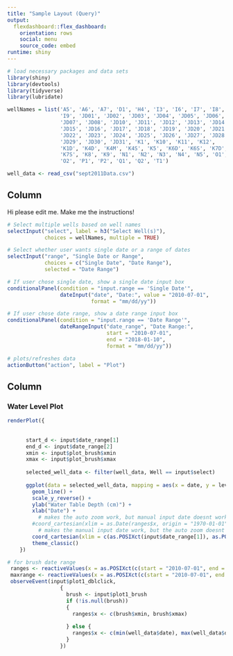 ```yaml
---
title: "Sample Layout (Query)"
output: 
  flexdashboard::flex_dashboard:
    orientation: rows
    social: menu
    source_code: embed
runtime: shiny
---
```


```r
# load necessary packages and data sets
library(shiny)
library(devtools)
library(tidyverse)
library(lubridate)

wellNames = list('A5', 'A6', 'A7', 'D1', 'H4', 'I3', 'I6', 'I7', 'I8', 
                 'I9', 'JD01', 'JD02', 'JD03', 'JD04', 'JD05', 'JD06',
                 'JD07', 'JD08', 'JD10', 'JD11', 'JD12', 'JD13', 'JD14',
                 'JD15', 'JD16', 'JD17', 'JD18', 'JD19', 'JD20', 'JD21',
                 'JD22', 'JD23', 'JD24', 'JD25', 'JD26', 'JD27', 'JD28',
                 'JD29', 'JD30', 'JD31', 'K1', 'K10', 'K11', 'K12', 
                 'K1D', 'K4D', 'K4M', 'K4S', 'K5', 'K6D', 'K6S', 'K7D', 
                 'K7S', 'K8', 'K9', 'N1', 'N2', 'N3', 'N4', 'N5', 'O1', 
                 'O2', 'P1', 'P2', 'Q1', 'Q2', 'T1')

well_data <- read_csv("sept2011Data.csv")
```

Column {.sidebar}
-----------------------------------------------------------------------

Hi please edit me. Make me the instructions!

```r
# Select multiple wells based on well names
selectInput("select", label = h3("Select Well(s)"), 
            choices = wellNames, multiple = TRUE)

# Select whether user wants single date or a range of dates
selectInput("range", "Single Date or Range", 
            choices = c("Single Date", "Date Range"),
            selected = "Date Range")

# If user chose single date, show a single date input box
conditionalPanel(condition = "input.range == 'Single Date'",
                 dateInput("date", "Date:", value = "2010-07-01", 
                           format = "mm/dd/yy"))

# If user chose date range, show a date range input box
conditionalPanel(condition = "input.range == 'Date Range'",
                 dateRangeInput("date_range", "Date Range:", 
                                start = "2010-07-01", 
                                end = "2018-01-10", 
                                format = "mm/dd/yy"))

# plots/refreshes data
actionButton("action", label = "Plot")
```

Column
-----------------------------------------------------------------------

### Water Level Plot

```r

renderPlot({
      
      
      start_d <- input$date_range[1]
      end_d <- input$date_range[2]
      xmin <- input$plot_brush$xmin
      xmax <- input$plot_brush$xmax
      
      selected_well_data <- filter(well_data, Well == input$select)
      
      ggplot(data = selected_well_data, mapping = aes(x = date, y = level, color = Well))+
        geom_line() +
        scale_y_reverse() +
        ylab("Water Table Depth (cm)") +
        xlab("Date") + 
          # makes the auto zoom work, but manual input date doesnt work
        #coord_cartesian(xlim = as.Date(ranges$x, origin = "1970-01-01"), expand = FALSE) + 
          # makes the manual input date work, but the auto zoom doesnt work (also single date doesnt work)
        coord_cartesian(xlim = c(as.POSIXct(input$date_range[1]), as.POSIXct(input$date_range[2])))+
        theme_classic()
    })

# for brush date range
 ranges <- reactiveValues(x = as.POSIXct(c(start = "2010-07-01", end = "2018-01-01")))
 maxrange <- reactiveValues(x = as.POSIXct(c(start = "2010-07-01", end = "2018-01-01")))
 observeEvent(input$plot1_dblclick,
                 {
                   brush <- input$plot1_brush
                   if (!is.null(brush)) 
                   {
                     ranges$x <- c(brush$xmin, brush$xmax)
                     
                   } else {
                     ranges$x <- c(min(well_data$date), max(well_data$date))
                   }
                 })
```